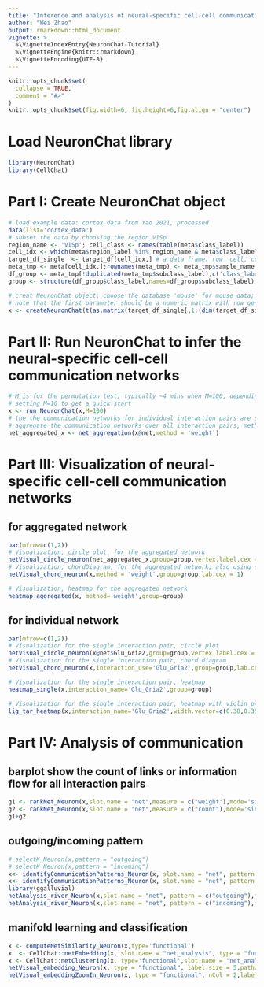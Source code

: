 ```yaml
---
title: "Inference and analysis of neural-specific cell-cell communication using NeuronChat"
author: "Wei Zhao"
output: rmarkdown::html_document
vignette: >
  %\VignetteIndexEntry{NeuronChat-Tutorial}
  %\VignetteEngine{knitr::rmarkdown}
  %\VignetteEncoding{UTF-8}
---
```


```r
knitr::opts_chunk$set(
  collapse = TRUE,
  comment = "#>"
)
knitr::opts_chunk$set(fig.width=6, fig.height=6,fig.align = "center") 
```

# Load NeuronChat library

```r
library(NeuronChat)
library(CellChat)
```

# Part I: Create NeuronChat object

```r
# load example data: cortex data from Yao 2021, processed
data(list='cortex_data')
# subset the data by choosing the region VISp
region_name <- 'VISp'; cell_class <- names(table(meta$class_label))
cell_idx <- which(meta$region_label %in% region_name & meta$class_label %in% cell_class & !(meta$subclass_label %in%c('Car3','CR','DG','L2/3 IT PPP','L5/6 IT TPE-ENT')))
target_df_single  <- target_df[cell_idx,] # a data frame: row  cell, column gene (the last column is the cell subclass)
meta_tmp <- meta[cell_idx,];rownames(meta_tmp) <- meta_tmp$sample_name # subset meta
df_group <- meta_tmp[!duplicated(meta_tmp$subclass_label),c('class_label','subclass_label')]
group <- structure(df_group$class_label,names=df_group$subclass_label) # create the cell class for the subclasses, used for plot 

# creat NeuronChat object; choose the database 'mouse' for mouse data; 'human' for human data
# note that the first parameter should be a numeric matrix with row gene and column cell
x <- createNeuronChat(t(as.matrix(target_df_single[,1:(dim(target_df_single)[2]-1)])),DB='mouse',group.by = target_df_single$cell_subclass);
```

# Part II: Run NeuronChat to infer the neural-specific cell-cell communication networks

```r
# M is for the permutation test; typically ~4 mins when M=100, depending on the dataset size and the number of cell groups
# setting M=10 to get a quick start
x <- run_NeuronChat(x,M=100)
# the the communication networks for individual interaction pairs are stored in slot 'net'
# aggregate the communication networks over all interaction pairs, method can be 'weight', 'count' and so on
net_aggregated_x <- net_aggregation(x@net,method = 'weight')
```

# Part III: Visualization of neural-specific cell-cell communication networks

## for aggregated network

```r
par(mfrow=c(1,2))
# Visualization, circle plot, for the aggregated network
netVisual_circle_neuron(net_aggregated_x,group=group,vertex.label.cex = 1)
# Visualization, chordDiagram, for the aggregated network; also using cellchat function netVisual_chord_cell_internal(net_aggregated_x, group = group,lab.cex=1)
netVisual_chord_neuron(x,method = 'weight',group=group,lab.cex = 1)
```

```r
# Visualization, heatmap for the aggregated network
heatmap_aggregated(x, method='weight',group=group)
```

## for individual network

```r
par(mfrow=c(1,2))
# Visualization for the single interaction pair, circle plot  
netVisual_circle_neuron(x@net$Glu_Gria2,group=group,vertex.label.cex = 1)
# Visualization for the single interaction pair, chord diagram 
netVisual_chord_neuron(x,interaction_use='Glu_Gria2',group=group,lab.cex = 1)
```

```r
# Visualization for the single interaction pair, heatmap 
heatmap_single(x,interaction_name='Glu_Gria2',group=group)
```

```r
# Visualization for the single interaction pair, heatmap with violin plots showing expression of genes realted to ligand and target
lig_tar_heatmap(x,interaction_name='Glu_Gria2',width.vector=c(0.38,0.35,0.27))
```

# Part IV: Analysis of communication

## barplot show the count of links or information flow for all interaction pairs

```r
g1 <- rankNet_Neuron(x,slot.name = "net",measure = c("weight"),mode='single',font.size = 5) 
g2 <- rankNet_Neuron(x,slot.name = "net",measure = c("count"),mode='single',font.size = 5)
g1+g2
```

## outgoing/incoming pattern

```r
# selectK_Neuron(x,pattern = "outgoing")
# selectK_Neuron(x,pattern = "incoming")
x<- identifyCommunicationPatterns_Neuron(x, slot.name = "net", pattern = c("outgoing"), k=4,height = 18)
x<- identifyCommunicationPatterns_Neuron(x, slot.name = "net", pattern = c("incoming"), k=4,height = 18)
library(ggalluvial)
netAnalysis_river_Neuron(x,slot.name = "net", pattern = c("outgoing"),font.size = 2.5,cutoff.1 = 0.5,cutoff.2=0.5)
netAnalysis_river_Neuron(x,slot.name = "net", pattern = c("incoming"),font.size = 2.5,cutoff.1 = 0.5,cutoff.2=0.5)
```

## manifold learning and classification

```r
x <- computeNetSimilarity_Neuron(x,type='functional')
x  <- CellChat::netEmbedding(x, slot.name = "net_analysis", type = "functional")
x <- CellChat::netClustering(x, type='functional',slot.name = "net_analysis",k=5)
netVisual_embedding_Neuron(x, type = "functional", label.size = 5,pathway.remove.show = F)
netVisual_embeddingZoomIn_Neuron(x, type = "functional", nCol = 2,label.size = 3)
```
